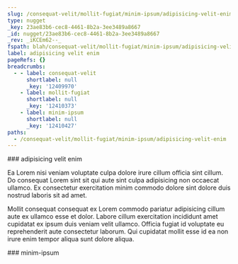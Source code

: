 ```yaml
---
slug: /consequat-velit/mollit-fugiat/minim-ipsum/adipisicing-velit-enim
type: nugget
_key: 23ae83b6-cec8-4461-8b2a-3ee3489a8667
_id: nugget/23ae83b6-cec8-4461-8b2a-3ee3489a8667
_rev: _iKCEm62--_
fspath: blah/consequat-velit/mollit-fugiat/minim-ipsum/adipisicing-velit-enim.md
label: adipisicing velit enim
pageRefs: {}
breadcrumbs:
  - - label: consequat-velit
      shortlabel: null
      _key: '12409970'
    - label: mollit-fugiat
      shortlabel: null
      _key: '12410373'
    - label: minim-ipsum
      shortlabel: null
      _key: '12410427'
paths:
  - /consequat-velit/mollit-fugiat/minim-ipsum/adipisicing-velit-enim
---
```


<NuggetArea>
<Nugget slug="/consequat-velit/mollit-fugiat/minim-ipsum/adipisicing-velit-enim" type="nugget" _key="23ae83b6-cec8-4461-8b2a-3ee3489a8667" _id="nugget/23ae83b6-cec8-4461-8b2a-3ee3489a8667" _rev="_iKCEm62--_" fspath="blah/consequat-velit/mollit-fugiat/minim-ipsum/adipisicing-velit-enim.md" label="adipisicing velit enim" paths="/consequat-velit/mollit-fugiat/minim-ipsum/adipisicing-velit-enim">
<NuggetBody>
### adipisicing velit enim

Ea Lorem nisi veniam voluptate culpa dolore irure cillum officia sint cillum. Do consequat Lorem sint sit qui aute sint culpa adipisicing non occaecat ullamco. Ex consectetur exercitation minim commodo dolore sint dolore duis nostrud laboris sit ad amet.

Mollit consequat consequat ex Lorem commodo pariatur adipisicing cillum aute ex ullamco esse et dolor. Labore cillum exercitation incididunt amet cupidatat ex ipsum duis veniam velit ullamco. Officia fugiat id voluptate eu reprehenderit aute consectetur laborum. Qui cupidatat mollit esse id ea non irure enim tempor aliqua sunt dolore aliqua.

</NuggetBody>
<Breadcrumbs>
<Crumbs>
<Crumb _key="12409970" label="consequat-velit" /><Crumb _key="12410373" label="mollit-fugiat" /><Crumb _key="12410427" label="minim-ipsum" />
</Crumbs>
</Breadcrumbs>
</Nugget>

<NuggetsInbound>
</NuggetsInbound>
<NuggetsOutbound>
</NuggetsOutbound>
</NuggetArea>
<PassagesInbound>
<Passage direction="inbound" type="passage" _key="12410427" _id="passage/12410427" _rev="_iKCEm6y--B" label="minim-ipsum" passage="minim-ipsum" fspath="blah/consequat-velit/mollit-fugiat/minim-ipsum" paths="/consequat-velit/mollit-fugiat/minim-ipsum" slug="/consequat-velit/mollit-fugiat/minim-ipsum">
<NuggetBody>
### minim-ipsum

</NuggetBody>
<Breadcrumbs>
<Crumbs>
<Crumb _key="12409970" label="consequat-velit" /><Crumb _key="12410373" label="mollit-fugiat" />
</Crumbs>
</Breadcrumbs>
</Passage>

</PassagesInbound>
<PassagesOutbound>
</PassagesOutbound>
